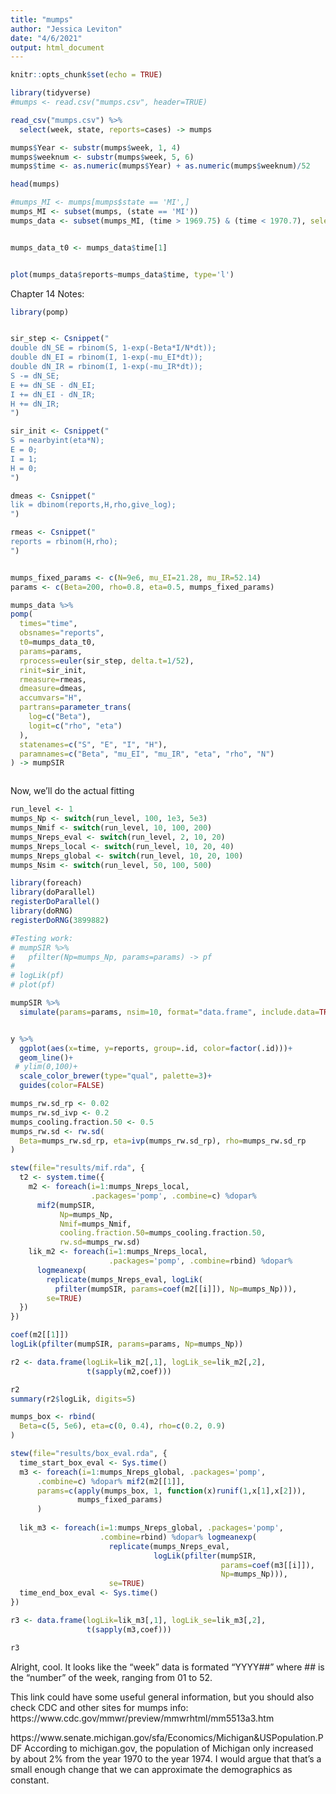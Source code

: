 ```yaml
---
title: "mumps"
author: "Jessica Leviton"
date: "4/6/2021"
output: html_document
---
```


```r
knitr::opts_chunk$set(echo = TRUE)
```

```r
library(tidyverse)
#mumps <- read.csv("mumps.csv", header=TRUE)

read_csv("mumps.csv") %>%
  select(week, state, reports=cases) -> mumps

mumps$Year <- substr(mumps$week, 1, 4)
mumps$weeknum <- substr(mumps$week, 5, 6)
mumps$time <- as.numeric(mumps$Year) + as.numeric(mumps$weeknum)/52

head(mumps)

#mumps_MI <- mumps[mumps$state == 'MI',]
mumps_MI <- subset(mumps, (state == 'MI'))
mumps_data <- subset(mumps_MI, (time > 1969.75) & (time < 1970.7), select=c("time", "reports"))


mumps_data_t0 <- mumps_data$time[1]


plot(mumps_data$reports~mumps_data$time, type='l')
```

Chapter 14 Notes:

```r
library(pomp)


sir_step <- Csnippet("
double dN_SE = rbinom(S, 1-exp(-Beta*I/N*dt));
double dN_EI = rbinom(I, 1-exp(-mu_EI*dt));
double dN_IR = rbinom(I, 1-exp(-mu_IR*dt));
S -= dN_SE;
E += dN_SE - dN_EI; 
I += dN_EI - dN_IR;
H += dN_IR;
")

sir_init <- Csnippet("
S = nearbyint(eta*N);
E = 0;
I = 1;
H = 0;
")

dmeas <- Csnippet("
lik = dbinom(reports,H,rho,give_log);
")

rmeas <- Csnippet("
reports = rbinom(H,rho);
")


mumps_fixed_params <- c(N=9e6, mu_EI=21.28, mu_IR=52.14)
params <- c(Beta=200, rho=0.8, eta=0.5, mumps_fixed_params)

mumps_data %>%
pomp(
  times="time",
  obsnames="reports",
  t0=mumps_data_t0,
  params=params,
  rprocess=euler(sir_step, delta.t=1/52),
  rinit=sir_init,
  rmeasure=rmeas,
  dmeasure=dmeas,
  accumvars="H",
  partrans=parameter_trans(
    log=c("Beta"),
    logit=c("rho", "eta")
  ),
  statenames=c("S", "E", "I", "H"),
  paramnames=c("Beta", "mu_EI", "mu_IR", "eta", "rho", "N")
) -> mumpSIR



```

Now, we'll do the actual fitting

```r
run_level <- 1
mumps_Np <- switch(run_level, 100, 1e3, 5e3)
mumps_Nmif <- switch(run_level, 10, 100, 200)
mumps_Nreps_eval <- switch(run_level, 2, 10, 20)
mumps_Nreps_local <- switch(run_level, 10, 20, 40)
mumps_Nreps_global <- switch(run_level, 10, 20, 100)
mumps_Nsim <- switch(run_level, 50, 100, 500)

library(foreach)
library(doParallel)
registerDoParallel()
library(doRNG)
registerDoRNG(3899882)

#Testing work:
# mumpSIR %>%
#   pfilter(Np=mumps_Np, params=params) -> pf
# 
# logLik(pf)
# plot(pf)

mumpSIR %>%
  simulate(params=params, nsim=10, format="data.frame", include.data=TRUE) -> y


y %>%
  ggplot(aes(x=time, y=reports, group=.id, color=factor(.id)))+
  geom_line()+
 # ylim(0,100)+
  scale_color_brewer(type="qual", palette=3)+
  guides(color=FALSE)

mumps_rw.sd_rp <- 0.02
mumps_rw.sd_ivp <- 0.2
mumps_cooling.fraction.50 <- 0.5
mumps_rw.sd <- rw.sd(
  Beta=mumps_rw.sd_rp, eta=ivp(mumps_rw.sd_rp), rho=mumps_rw.sd_rp
)

stew(file="results/mif.rda", {
  t2 <- system.time({
    m2 <- foreach(i=1:mumps_Nreps_local,
                  .packages='pomp', .combine=c) %dopar%
      mif2(mumpSIR,
           Np=mumps_Np,
           Nmif=mumps_Nmif,
           cooling.fraction.50=mumps_cooling.fraction.50,
           rw.sd=mumps_rw.sd)
    lik_m2 <- foreach(i=1:mumps_Nreps_local,
                      .packages='pomp', .combine=rbind) %dopar%
      logmeanexp(
        replicate(mumps_Nreps_eval, logLik(
          pfilter(mumpSIR, params=coef(m2[[i]]), Np=mumps_Np))),
        se=TRUE)
  })
})

coef(m2[[1]])
logLik(pfilter(mumpSIR, params=params, Np=mumps_Np))

r2 <- data.frame(logLik=lik_m2[,1], logLik_se=lik_m2[,2],
                 t(sapply(m2,coef)))

r2
summary(r2$logLik, digits=5)


```


```r
mumps_box <- rbind(
  Beta=c(5, 5e6), eta=c(0, 0.4), rho=c(0.2, 0.9)
)

stew(file="results/box_eval.rda", {
  time_start_box_eval <- Sys.time()
  m3 <- foreach(i=1:mumps_Nreps_global, .packages='pomp',
      .combine=c) %dopar% mif2(m2[[1]],
      params=c(apply(mumps_box, 1, function(x)runif(1,x[1],x[2])),
               mumps_fixed_params)
      )
  
  lik_m3 <- foreach(i=1:mumps_Nreps_global, .packages='pomp',
                    .combine=rbind) %dopar% logmeanexp(
                      replicate(mumps_Nreps_eval,
                                logLik(pfilter(mumpSIR,
                                               params=coef(m3[[i]]), 
                                               Np=mumps_Np))),
                      se=TRUE)
  time_end_box_eval <- Sys.time()
})

r3 <- data.frame(logLik=lik_m3[,1], logLik_se=lik_m3[,2],
                 t(sapply(m3,coef)))

r3
```

Alright, cool. It looks like the "week" data is formated "YYYY##" where ## is the "number" of the week, ranging from 01 to 52.


This link could have some useful general information, but you should also check CDC and other sites for mumps info: https://www.cdc.gov/mmwr/preview/mmwrhtml/mm5513a3.htm


https://www.senate.michigan.gov/sfa/Economics/Michigan&USPopulation.PDF
According to michigan.gov, the population of Michigan only increased by about 2% from the year 1970 to the year 1974. I would argue that that's a small enough change that we can approximate the demographics as constant.
